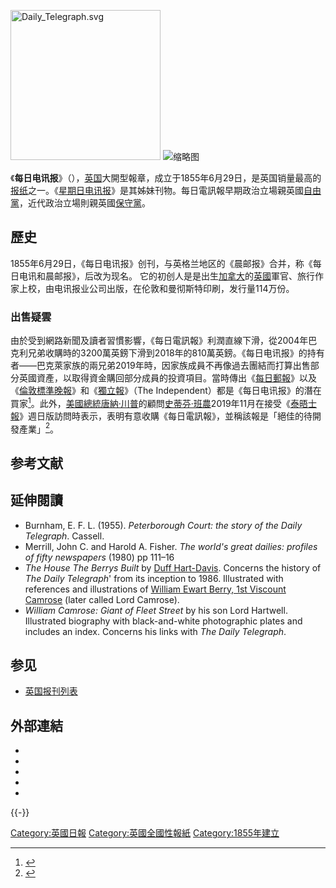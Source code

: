 {{otheruses|subject=[[英国|英国]]报纸|other=[[澳洲|澳洲]]同名报纸|每日电讯报 (澳洲)}}
{{expand|time=2013-08-19T03:20:01+00:00}}
{{Infobox Newspaper
| name                = 英国每日电讯<br />The Daily Telegraph
| logo                  = The Telegraph.svg
| image = 
| caption = 
| type                = [[日報|日報]]
| format              = [[大報|大報]]
| foundation          = 1855年6月29日
| ceased publication  = 
| price               = £2.50 <small>(一-五)</small><br/>£3.00 <small>(六)</small>
| owners              = [[电讯媒体集团|电讯媒体集团]]
| political position  = 中間偏右派
| publisher           = 
| editor              = Tony Gallagher
| circulation         = 842,912<ref name=ABCApr08>{{Cite web |url=http://www.nmauk.co.uk/nma/do/live/factsAndFigures?newspaperID=11 |title=Newspaper Marketing Agency<!-- Bot generated title --> |access-date=2009-11-29 |archive-date=2007-12-30 |archive-url=https://web.archive.org/web/20071230090417/http://www.nmauk.co.uk/nma/do/live/factsAndFigures?newspaperID=11 |dead-url=no }}</ref>
| headquarters        =[[英国|英国]][[伦敦|伦敦]]白金汉宫路111号
| ISSN                = 0307-1235
| website             = {{URL|https://www.telegraph.co.uk/}}
}}
[[File:Daily_Telegraph.svg|240px]]
[[File:2007_newsstand_Valencia_Spain_466381960.jpg|缩略图]]

《'''每日电讯报'''》（{{lang-en|The Daily Telegraph}}），[[英国|英国]]大開型報章，成立于1855年6月29日，是英国销量最高的[[报纸|报纸]]之一。《[[星期日电讯报|星期日电讯报]]》是其姊妹刊物。每日電訊報早期政治立場親英國[[自由党_(英国)|自由黨]]，近代政治立場則親英國[[保守党_(英国)|保守黨]]。

== 歷史 ==
1855年6月29日，《每日电讯报》创刊，与英格兰地区的《晨邮报》合并，称《每日电讯和晨邮报》，后改为现名。 它的初创人是是出生[[加拿大|加拿大]]的[[英國|英國]]軍官、旅行作家{{le|亚瑟·巴勒斯·斯莱|Arthur B. Sleigh}}上校，由电讯报业公司出版，在伦敦和曼彻斯特印刷，发行量114万份。
=== 出售疑雲 ===
由於受到網路新聞及讀者習慣影響，《每日電訊報》利潤直線下滑，從2004年巴克利兄弟收購時的3200萬英鎊下滑到2018年的810萬英鎊。《每日电讯报》的持有者——巴克萊家族的兩兄弟{{le|大衛·巴克萊和霍華德·巴克萊|David and Frederick Barclay}}2019年時，因家族成員不再像過去團結而打算出售部分英國資產，以取得資金購回部分成員的投資項目。當時傳出《[[每日郵報|每日郵報]]》以及《[[倫敦標準晚報|倫敦標準晚報]]》和《[[獨立報|獨立報]]》（The Independent）都是《每日电讯报》的潛在買家<ref>{{cite web | author=編譯 孫宇青 | url=https://news.ltn.com.tw/news/world/breakingnews/2958325 | title=英國巴克萊家族 傳計畫出售《電訊報》 | publisher=[[自由時報|自由時報]] | date=2019-10-26 | accessdate=2019-10-26 | archive-date=2022-01-03 | archive-url=https://web.archive.org/web/20220103092735/https://news.ltn.com.tw/news/world/breakingnews/2958325 | dead-url=no }}</ref>。此外，[[美國總統|美國總統]][[唐納·川普|唐納·川普]]的顧問[[史蒂芬·班農|史蒂芬·班農]]2019年11月在接受《[[泰晤士報|泰晤士報]]》週日版訪問時表示，表明有意收購《每日電訊報》，並稱該報是「絕佳的待開發產業」<ref>{{cite web | author= | url=https://ec.ltn.com.tw/article/breakingnews/2966270 | title=宣揚理念 班農表態有意收購英國《每日電訊報》 | publisher=[[自由時報|自由時報]] | date=2019-11-03 | accessdate=2019-11-03 | archive-date=2021-12-25 | archive-url=https://web.archive.org/web/20211225091904/https://ec.ltn.com.tw/article/breakingnews/2966270 | dead-url=no }}</ref>。

== 参考文献 ==
{{Reflist}}

==延伸閱讀==
{{refbegin|2}}
* Burnham, E. F. L. (1955). ''Peterborough Court: the story of the Daily Telegraph''. Cassell.
* Merrill, John C. and Harold A. Fisher. ''The world's great dailies: profiles of fifty newspapers'' (1980) pp 111–16
* ''The House The Berrys Built'' by [[Duff_Hart-Davis|Duff Hart-Davis]]. Concerns the history of ''The Daily Telegraph''' from its inception to 1986. Illustrated with references and illustrations of [[William_Ewart_Berry,_1st_Viscount_Camrose|William Ewart Berry, 1st Viscount Camrose]] (later called Lord Camrose). <!-- Detail from a copy of book published by Hodder and Staughton in 1990 with ISBN 0-340-52526-6.-->
* ''William Camrose: Giant of Fleet Street'' by his son Lord Hartwell. Illustrated biography with black-and-white photographic plates and includes an index. Concerns his links with ''The Daily Telegraph''.<!--From a copy of '''William Camrose''' published by Weidenfeld and Nicolson (London) in 1992 with an ISBN 0-297-81281-5.-->
{{refend}}

== 参见 ==
* [[英国报刊列表|英国报刊列表]]

== 外部連結 ==
*{{official|http://www.telegraph.co.uk/}}
*{{facebook|TELEGRAPH.CO.UK|每日电讯报}}
*{{youtube|channel=UCPgLNge0xqQHWM5B5EFH9Cg|每日电讯报}}
*{{twitter|telegraph|每日电讯报}}
*{{instagram|telegraph|每日电讯报}}

{{-}}
{{英國媒體}}

{{authority control}}
[[Category:英國日報|Category:英國日報]]
[[Category:英國全國性報紙|Category:英國全國性報紙]]
[[Category:1855年建立|Category:1855年建立]]